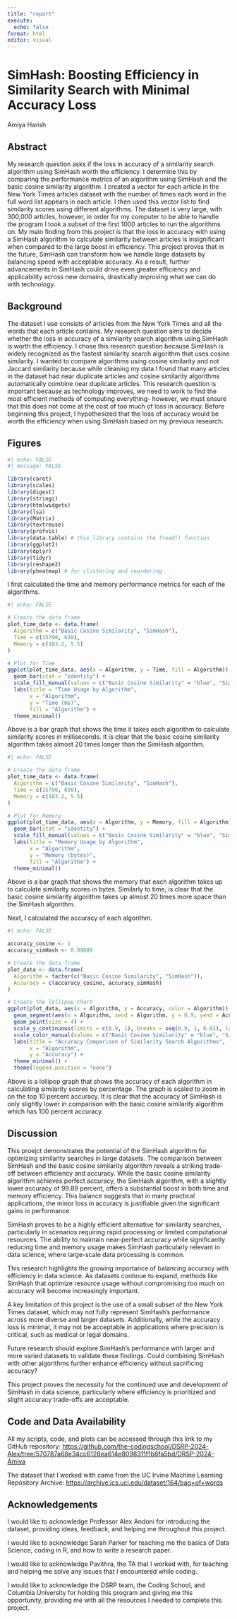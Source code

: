 ```yaml
---
title: "report"
execute:
  echo: false
format: html
editor: visual
---
```


# SimHash: Boosting Efficiency in Similarity Search with Minimal Accuracy Loss

Amiya Harish

## Abstract

My research question asks if the loss in accuracy of a similarity search algorithm using SimHash worth the efficiency. I determine this by comparing the performance metrics of an algorithm using SimHash and the basic cosine similarity algorithm. I created a vector for each article in the New York Times articles dataset with the number of times each word in the full word list appears in each article. I then used this vector list to find similarity scores using different algorithms. The dataset is very large, with 300,000 articles, however, in order for my computer to be able to handle the program I took a subset of the first 1000 articles to run the algorithms on. My main finding from this project is that the loss in accuracy with using a SimHash algorithm to calculate similarity between articles is insignificant when compared to the large boost in efficiency. This project proves that in the future, SimHash can transform how we handle large datasets by balancing speed with acceptable accuracy. As a result, further advancements in SimHash could drive even greater efficiency and applicability across new domains, drastically improving what we can do with technology.

## Background

The dataset I use consists of articles from the New York Times and all the words that each article contains. My research question aims to decide whether the loss in accuracy of a similarity search algorithm using SimHash is worth the efficiency. I chose this research question because SimHash is widely recognized as the fastest similarity search algorithm that uses cosine similarity. I wanted to compare algorithms using cosine similarity and not Jaccard similarity because while cleaning my data I found that many articles in the dataset had near duplicate articles and cosine similarity algorithms automatically combine near duplicate articles. This research question is important because as technology improves, we need to work to find the most efficient methods of computing everything- however, we must ensure that this does not come at the cost of too much of loss in accuracy. Before beginning this project, I hypothesized that the loss of accuracy would be worth the efficiency when using SimHash based on my previous research.

## Figures

```r
#| echo: FALSE
#| message: FALSE

library(caret)
library(scales)
library(digest)
library(stringi)
library(htmlwidgets)
library(lsa)
library(Matrix)
library(textreuse)
library(profvis)
library(data.table) # this library contains the fread() function
library(ggplot2)
library(dplyr)
library(tidyr)
library(reshape2)
library(pheatmap) # for clustering and reordering
```

I first calculated the time and memory performance metrics for each of the algorithms.

```r
#| echo: FALSE

# Create the data frame
plot_time_data <- data.frame(
  Algorithm = c("Basic Cosine Similarity", "SimHash"),
  Time = c(15790, 630),
  Memory = c(103.2, 5.5)
)

# Plot for Time
ggplot(plot_time_data, aes(x = Algorithm, y = Time, fill = Algorithm)) +
  geom_bar(stat = "identity") +
  scale_fill_manual(values = c("Basic Cosine Similarity" = "blue", "SimHash" = "red")) +
  labs(title = "Time Usage by Algorithm",
       x = "Algorithm",
       y = "Time (ms)",
       fill = "Algorithm") +
  theme_minimal()
```

Above is a bar graph that shows the time it takes each algorithm to calculate similarity scores in milliseconds. It is clear that the basic cosine similarity algorithm takes almost 20 times longer than the SimHash algorithm.

```r
#| echo: FALSE

# Create the data frame
plot_time_data <- data.frame(
  Algorithm = c("Basic Cosine Similarity", "SimHash"),
  Time = c(15790, 630),
  Memory = c(103.2, 5.5)
)

# Plot for Memory
ggplot(plot_time_data, aes(x = Algorithm, y = Memory, fill = Algorithm)) +
  geom_bar(stat = "identity") +
  scale_fill_manual(values = c("Basic Cosine Similarity" = "blue", "SimHash" = "red")) +
  labs(title = "Memory Usage by Algorithm",
       x = "Algorithm",
       y = "Memory (bytes)",
       fill = "Algorithm") +
  theme_minimal()
```

Above is a bar graph that shows the memory that each algorithm takes up to calculate similarity scores in bytes. Similarly to time, is clear that the basic cosine similarity algorithm takes up almost 20 times more space than the SimHash algorithm.

Next, I calculated the accuracy of each algorithm.

```r
#| echo: FALSE

accuracy_cosine <- 1
accuracy_simHash <- 0.99889

# Create the data frame
plot_data <- data.frame(
  Algorithm = factor(c("Basic Cosine Similarity", "SimHash")),
  Accuracy = c(accuracy_cosine, accuracy_simHash)
)

# Create the lollipop chart
ggplot(plot_data, aes(x = Algorithm, y = Accuracy, color = Algorithm)) +
  geom_segment(aes(x = Algorithm, xend = Algorithm, y = 0.9, yend = Accuracy), size = 1) +
  geom_point(size = 4) +
  scale_y_continuous(limits = c(0.9, 1), breaks = seq(0.9, 1, 0.01), labels = percent) +
  scale_color_manual(values = c("Basic Cosine Similarity" = "blue", "SimHash" = "red")) +
  labs(title = "Accuracy Comparison of Similarity Search Algorithms",
       x = "Algorithm",
       y = "Accuracy") +
  theme_minimal() +
  theme(legend.position = "none")
```

Above is a lollipop graph that shows the accuracy of each algorithm in calculating similarity scores by percentage. The graph is scaled to zoom in on the top 10 percent accuracy. It is clear that the accuracy of SimHash is only slightly lower in comparison with the basic cosine similarity algorithm which has 100 percent accuracy.

## Discussion

This proejct demonstrates the potential of the SimHash algorithm for optimizing similarity searches in large datasets. The comparison between SimHash and the basic cosine similarity algorithm reveals a striking trade-off between efficiency and accuracy. While the basic cosine similarity algorithm achieves perfect accuracy, the SimHash algorithm, with a slightly lower accuracy of 99.89 percent, offers a substantial boost in both time and memory efficiency. This balance suggests that in many practical applications, the minor loss in accuracy is justifiable given the significant gains in performance.

SimHash proves to be a highly efficient alternative for similarity searches, particularly in scenarios requiring rapid processing or limited computational resources. The ability to maintain near-perfect accuracy while significantly reducing time and memory usage makes SimHash particularly relevant in data science, where large-scale data processing is common.

This research highlights the growing importance of balancing accuracy with efficiency in data science. As datasets continue to expand, methods like SimHash that optimize resource usage without compromising too much on accuracy will become increasingly important.

A key limitation of this project is the use of a small subset of the New York Times dataset, which may not fully represent SimHash's performance across more diverse and larger datasets. Additionally, while the accuracy loss is minimal, it may not be acceptable in applications where precision is critical, such as medical or legal domains.

Future research should explore SimHash’s performance with larger and more varied datasets to validate these findings. Could combining SimHash with other algorithms further enhance efficiency without sacrificing accuracy?

This project proves the necessity for the continued use and development of SimHash in data science, particularly where efficiency is prioritized and slight accuracy trade-offs are acceptable.

## **Code and Data Availability**

All my scripts, code, and plots can be accessed through this link to my GitHub repository: <https://github.com/the-codingschool/DSRP-2024-Alex/tree/570787a68e34cc6128ea614e8098311f1b6fa5bd/DRSP-2024-Amiya>

The dataset that I worked with came from the UC Irvine Machine Learning Repository Archive: <https://archive.ics.uci.edu/dataset/164/bag+of+words>

## Acknowledgements

I would like to acknowledge Professor Alex Andoni for introducing the dataset, providing ideas, feedback, and helping me throughout this project.

I would like to acknowledge Sarah Parker for teaching me the basics of Data Science, coding in R, and how to write a research paper.

I would like to acknowledge Pavithra, the TA that I worked with, for teaching and helping me solve any issues that I encountered while coding.

I would like to acknowledge the DSRP team, the Coding School, and Columbia University for holding this program and giving me this opportunity, providing me with all the resources I needed to complete this project.
